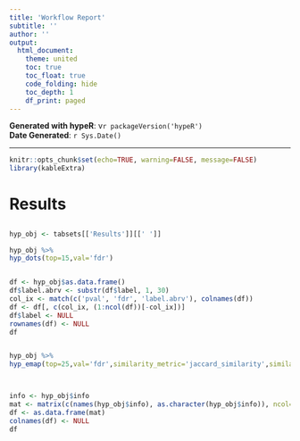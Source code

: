 ```yaml
---
title: 'Workflow Report'
subtitle: ''
author: ''
output:
  html_document:
    theme: united
    toc: true
    toc_float: true
    code_folding: hide
    toc_depth: 1
    df_print: paged
---
```


**Generated with hypeR**: v`r packageVersion('hypeR')`  
**Date Generated**: `r Sys.Date()`

***


```r
knitr::opts_chunk$set(echo=TRUE, warning=FALSE, message=FALSE)
library(kableExtra)
```


# Results
##  {.tabset .tabset-fade}


###   
```r
hyp_obj <- tabsets[['Results']][[' ']] 

hyp_obj %>%
hyp_dots(top=15,val='fdr')


df <- hyp_obj$as.data.frame()
df$label.abrv <- substr(df$label, 1, 30) 
col_ix <- match(c('pval', 'fdr', 'label.abrv'), colnames(df))
df <- df[, c(col_ix, (1:ncol(df))[-col_ix])]
df$label <- NULL
rownames(df) <- NULL
df


hyp_obj %>%
hyp_emap(top=25,val='fdr',similarity_metric='jaccard_similarity',similarity_cutoff=0.2)



info <- hyp_obj$info
mat <- matrix(c(names(hyp_obj$info), as.character(hyp_obj$info)), ncol=2)
df <- as.data.frame(mat)
colnames(df) <- NULL
df

```

